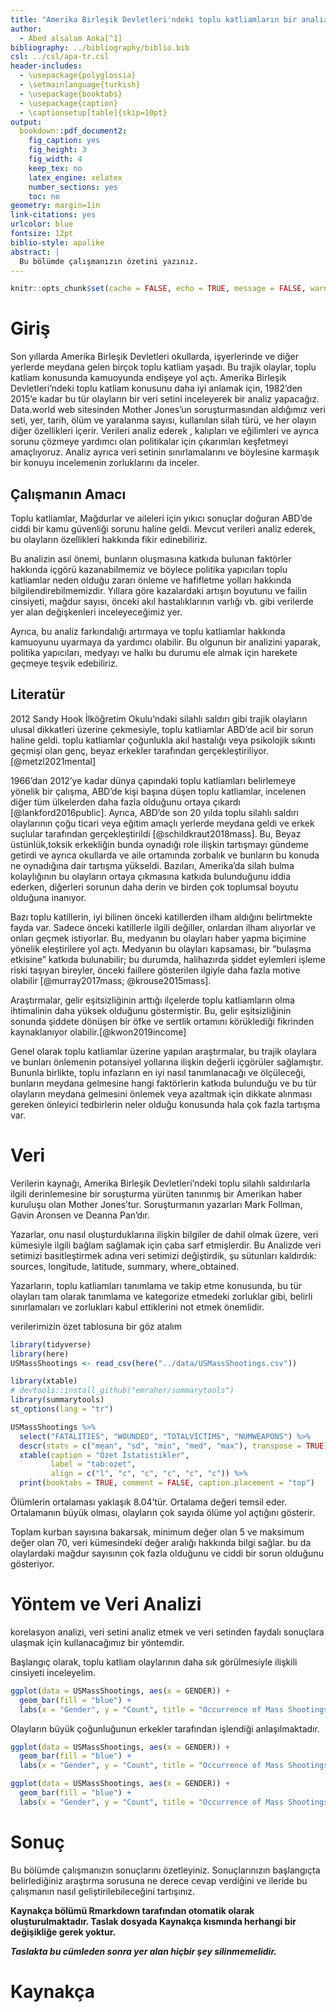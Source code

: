 ```yaml
---
title: "Amerika Birleşik Devletleri'ndeki toplu katliamların bir analizi: Modeller, eğilimler ve çıkarımlar."
author: 
  - Abed alsalam Anka[^1]
bibliography: ../bibliography/biblio.bib
csl: ../csl/apa-tr.csl
header-includes:
  - \usepackage{polyglossia}
  - \setmainlanguage{turkish}
  - \usepackage{booktabs}
  - \usepackage{caption} 
  - \captionsetup[table]{skip=10pt}
output:
  bookdown::pdf_document2:
    fig_caption: yes
    fig_height: 3
    fig_width: 4
    keep_tex: no
    latex_engine: xelatex
    number_sections: yes
    toc: no
geometry: margin=1in
link-citations: yes
urlcolor: blue
fontsize: 12pt
biblio-style: apalike
abstract: |
  Bu bölümde çalışmanızın özetini yazınız.
---
```

```r
knitr::opts_chunk$set(cache = FALSE, echo = TRUE, message = FALSE, warning = FALSE)
```

<!-- ======================================================================= -->
<!-- ============================== NOTLAR ================================= -->
<!-- ======================================================================= -->
[^1]: 19080007, [Github Repo](https://github.com/abed-alsalam-anka/Final)


# Giriş
Son yıllarda Amerika Birleşik Devletleri okullarda, işyerlerinde ve diğer yerlerde meydana gelen birçok toplu katliam yaşadı. Bu trajik olaylar, toplu katliam konusunda kamuoyunda endişeye yol açtı. Amerika Birleşik Devletleri'ndeki toplu katliam konusunu daha iyi anlamak için, 1982'den 2015'e kadar bu tür olayların bir veri setini inceleyerek bir analiz yapacağız. Data.world web sitesinden Mother Jones'un soruşturmasından aldığımız veri seti, yer, tarih, ölüm ve yaralanma sayısı, kullanılan silah türü, ve her olayın diğer özellikleri içerir. Verileri analiz ederek , kalıpları ve eğilimleri ve ayrıca sorunu çözmeye yardımcı olan politikalar için çıkarımları keşfetmeyi amaçlıyoruz. Analiz ayrıca veri setinin sınırlamalarını ve böylesine karmaşık bir konuyu incelemenin zorluklarını da inceler.

## Çalışmanın Amacı
Toplu katliamlar, Mağdurlar ve aileleri için yıkıcı sonuçlar doğuran ABD'de ciddi bir kamu güvenliği sorunu haline geldi. Mevcut verileri analiz ederek, bu olayların özellikleri hakkında fikir edinebiliriz.

Bu analizin asıl önemi, bunların oluşmasına katkıda bulunan faktörler hakkında içgörü kazanabilmemiz ve böylece politika yapıcıları toplu katliamlar neden olduğu zararı önleme ve hafifletme yolları hakkında bilgilendirebilmemizdir. Yıllara göre kazalardaki artışın boyutunu ve failin cinsiyeti, mağdur sayısı, önceki akıl hastalıklarının varlığı vb. gibi verilerde yer alan değişkenleri inceleyeceğimiz yer.

Ayrıca, bu analiz farkındalığı artırmaya ve toplu katliamlar hakkında kamuoyunu uyarmaya da yardımcı olabilir. Bu olgunun bir analizini yaparak, politika yapıcıları, medyayı ve halkı bu durumu ele almak için harekete geçmeye teşvik edebiliriz.

## Literatür 

2012 Sandy Hook İlköğretim Okulu'ndaki silahlı saldırı gibi trajik olayların ulusal dikkatleri üzerine çekmesiyle, toplu katliamlar ABD'de acil bir sorun haline geldi. toplu katliamlar çoğunlukla akıl hastalığı veya psikolojik sıkıntı geçmişi olan genç, beyaz erkekler tarafından gerçekleştiriliyor.[@metzl2021mental]

1966'dan 2012'ye kadar dünya çapındaki toplu katliamları belirlemeye yönelik bir çalışma, ABD'de kişi başına düşen toplu katliamlar, incelenen diğer tüm ülkelerden daha fazla olduğunu ortaya çıkardı [@lankford2016public]. Ayrıca, ABD'de son 20 yılda toplu silahlı saldırı olaylarının çoğu ticari veya eğitim amaçlı yerlerde meydana geldi ve erkek suçlular tarafından gerçekleştirildi [@schildkraut2018mass]. Bu, Beyaz üstünlük,toksik erkekliğin bunda oynadığı role ilişkin tartışmayı gündeme getirdi ve ayrıca okullarda ve aile ortamında zorbalık ve bunların bu konuda ne oynadığına dair tartışma yükseldi. Bazıları, Amerika'da silah bulma kolaylığının bu olayların ortaya çıkmasına katkıda bulunduğunu iddia ederken, diğerleri sorunun daha derin ve birden çok toplumsal boyutu olduğuna inanıyor.

Bazı toplu katillerin, iyi bilinen önceki katillerden ilham aldığını belirtmekte fayda var. Sadece önceki katillerle ilgili değiller, onlardan ilham alıyorlar ve onları geçmek istiyorlar. Bu, medyanın bu olayları haber yapma biçimine yönelik eleştirilere yol açtı. Medyanın bu olayları kapsaması, bir "bulaşma etkisine" katkıda bulunabilir; bu durumda, halihazırda şiddet eylemleri işleme riski taşıyan bireyler, önceki faillere gösterilen ilgiyle daha fazla motive olabilir [@murray2017mass; @krouse2015mass].

Araştırmalar, gelir eşitsizliğinin arttığı ilçelerde toplu katliamların olma ihtimalinin daha yüksek olduğunu göstermiştir. Bu, gelir eşitsizliğinin sonunda şiddete dönüşen bir öfke ve sertlik ortamını körüklediği fikrinden kaynaklanıyor olabilir.[@kwon2019income]

Genel olarak toplu katliamlar üzerine yapılan araştırmalar, bu trajik olaylara ve bunları önlemenin potansiyel yollarına ilişkin değerli içgörüler sağlamıştır. Bununla birlikte, toplu infazların en iyi nasıl tanımlanacağı ve ölçüleceği, bunların meydana gelmesine hangi faktörlerin katkıda bulunduğu ve bu tür olayların meydana gelmesini önlemek veya azaltmak için dikkate alınması gereken önleyici tedbirlerin neler olduğu konusunda hala çok fazla tartışma var.

# Veri 
Verilerin kaynağı, Amerika Birleşik Devletleri'ndeki toplu silahlı saldırılarla ilgili derinlemesine bir soruşturma yürüten tanınmış bir Amerikan haber kuruluşu olan Mother Jones'tur. Soruşturmanın yazarları Mark Follman, Gavin Aronsen ve Deanna Pan'dır.

Yazarlar, onu nasıl oluşturduklarına ilişkin bilgiler de dahil olmak üzere, veri kümesiyle ilgili bağlam sağlamak için çaba sarf etmişlerdir. Bu Analizde veri setimizi basitleştirmek adına veri setimizi değiştirdik, şu sütunları kaldırdık: sources, longitude, latitude, summary, where_obtained.

Yazarların, toplu katliamları tanımlama ve takip etme konusunda, bu tür olayları tam olarak tanımlama ve kategorize etmedeki zorluklar gibi, belirli sınırlamaları ve zorlukları kabul ettiklerini not etmek önemlidir.

verilerimizin özet tablosuna bir göz atalım

```r
library(tidyverse)
library(here)
USMassShootings <- read_csv(here("../data/USMassShootings.csv"))
```


```r
library(xtable) 
# devtools::install_github("emraher/summarytools")
library(summarytools)
st_options(lang = "tr")
```


```r
USMassShootings %>%
  select("FATALITIES", "WOUNDED", "TOTALVICTIMS", "NUMWEAPONS") %>% 
  descr(stats = c("mean", "sd", "min", "med", "max"), transpose = TRUE) %>% 
  xtable(caption = "Özet İstatistikler",
         label = "tab:ozet",
         align = c("l", "c", "c", "c", "c", "c")) %>% 
  print(booktabs = TRUE, comment = FALSE, caption.placement = "top")
```

Ölümlerin ortalaması yaklaşık 8.04'tür. Ortalama değeri temsil eder. Ortalamanın büyük olması, olayların çok sayıda ölüme yol açtığını gösterir.

Toplam kurban sayısına bakarsak, minimum değer olan 5 ve maksimum değer olan 70, veri kümesindeki değer aralığı hakkında bilgi sağlar. bu da olaylardaki mağdur sayısının çok fazla olduğunu ve ciddi bir sorun olduğunu gösteriyor.

# Yöntem ve Veri Analizi
korelasyon analizi, veri setini analiz etmek ve veri setinden faydalı sonuçlara ulaşmak için kullanacağımız bir yöntemdir.

Başlangıç olarak, toplu katliam olaylarının daha sık görülmesiyle ilişkili cinsiyeti inceleyelim.
```r

ggplot(data = USMassShootings, aes(x = GENDER)) +
  geom_bar(fill = "blue") +
  labs(x = "Gender", y = "Count", title = "Occurrence of Mass Shootings by Gender")

```
Olayların büyük çoğunluğunun erkekler tarafından işlendiği anlaşılmaktadır.

```r

ggplot(data = USMassShootings, aes(x = GENDER)) +
  geom_bar(fill = "blue") +
  labs(x = "Gender", y = "Count", title = "Occurrence of Mass Shootings by Gender")

```


```r

ggplot(data = USMassShootings, aes(x = GENDER)) +
  geom_bar(fill = "blue") +
  labs(x = "Gender", y = "Count", title = "Occurrence of Mass Shootings by Gender")

```


# Sonuç
Bu bölümde çalışmanızın sonuçlarını özetleyiniz. Sonuçlarınızın başlangıçta belirlediğiniz araştırma sorusuna ne derece cevap verdiğini ve ileride bu çalışmanın nasıl geliştirilebileceğini tartışınız.

**Kaynakça bölümü Rmarkdown tarafından otomatik olarak oluşturulmaktadır. Taslak dosyada Kaynakça kısmında herhangi bir değişikliğe gerek yoktur.** 

**_Taslakta bu cümleden sonra yer alan hiçbir şey silinmemelidir._**

\newpage
# Kaynakça {#references}
<div id="refs"></div>

